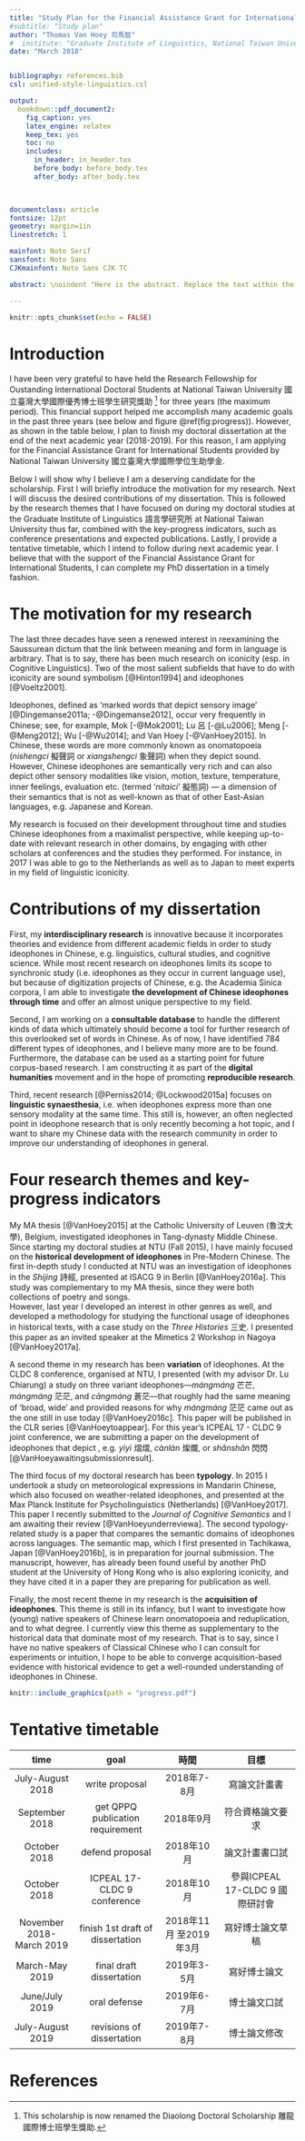 ```yaml
---
title: "Study Plan for the Financial Assistance Grant for International Students"
#subtitle: "Study plan"
author: "Thomas Van Hoey 司馬智"
#  institute: "Graduate Institute of Linguistics, National Taiwan University"
date: "March 2018"


bibliography: references.bib
csl: unified-style-linguistics.csl 

output:
  bookdown::pdf_document2:
    fig_caption: yes
    latex_engine: xelatex
    keep_tex: yes
    toc: no
    includes:
      in_header: in_header.tex
      before_body: before_body.tex
      after_body: after_body.tex
      


documentclass: article
fontsize: 12pt
geometry: margin=1in
linestretch: 1

mainfont: Noto Serif
sansfont: Noto Sans
CJKmainfont: Noto Sans CJK TC

abstract: \noindent "Here is the abstract. Replace the text within the quotation marks + the quotation marks themselves for the final abstract." \par \textbf{Keywords:} a, b

---
```



```r
knitr::opts_chunk$set(echo = FALSE)
```



# Introduction
I have been very grateful to have held the Research Fellowship for Oustanding International Doctoral Students at National Taiwan University 國立臺灣大學國際優秀博士班學生研究獎助 ^[This scholarship is now renamed the Diaolong Doctoral Scholarship 雕龍國際博士班學生獎助.] for three years (the maximum period). This financial support helped me accomplish many academic goals in the past three years (see below and figure \@ref(fig:progress)). However, as shown in the table below, I plan to finish my doctoral dissertation at the end of the next academic year (2018-2019). For this reason, I am applying for the Financial Assistance Grant for International Students provided by National Taiwan University 國立臺灣大學國際學位生助學金.  

Below I will show why I believe I am a deserving candidate for the scholarship. First I will briefly introduce the motivation for my research. Next I will discuss the desired contributions of my dissertation. This is followed by the research themes that I have focused on during my doctoral studies at the Graduate Institute of Linguistics 語言學研究所 at National Taiwan University thus far, combined with the key-progress indicators, such as conference presentations and expected publications. Lastly, I provide a tentative timetable, which I intend to follow during next academic year. I believe that with the support of the Financial Assistance Grant for International Students, I can complete my PhD dissertation in a timely fashion.

# The motivation for my research
The last three decades have seen a renewed interest in reexamining the Saussurean dictum that the link between meaning and form in language is arbitrary. That is to say, there has been much research on iconicity (esp. in Cognitive Linguistics). Two of the most salient subfields that have to do with iconicity are sound symbolism [@Hinton1994] and ideophones [@Voeltz2001].

Ideophones, defined as ‘marked words that depict sensory image’ [@Dingemanse2011a; -@Dingemanse2012], occur very frequently in Chinese; see, for example, Mok [-@Mok2001]; Lu 呂 [-@Lu2006]; Meng [-@Meng2012]; Wu [-@Wu2014]; and Van Hoey [-@VanHoey2015]. In Chinese, these words  are more commonly known as onomatopoeia (*nishengci* 擬聲詞 or *xiangshengci* 象聲詞) when they depict sound. However, Chinese ideophones are semantically very rich and can also depict other sensory modalities like vision, motion, texture, temperature, inner feelings, evaluation etc. (termed ‘*nitaici*’ 擬態詞) --- a dimension of their semantics that is not as well-known as that of other East-Asian languages, e.g. Japanese and Korean.   

My research is focused on their development throughout time and studies Chinese ideophones from a maximalist perspective, while keeping up-to-date with relevant research in other domains, by engaging with other scholars at conferences and the studies they performed. For instance, in 2017 I was able to go to the Netherlands as well as to Japan to meet experts in my field of linguistic iconicity.

# Contributions of my dissertation
First, my **interdisciplinary research** is innovative because it incorporates theories and evidence from different academic fields in order to study ideophones in Chinese, e.g. linguistics, cultural studies, and cognitive science. While most recent research on ideophones limits its scope to synchronic study (i.e. ideophones as they occur in current language use), but because of digitization projects of Chinese, e.g. the Academia Sinica corpora, I am able to investigate **the development of Chinese ideophones through time** and offer an almost unique perspective to my field.  

  Second, I am working on a **consultable database** to handle the different kinds of data which ultimately should become a tool for further research of this overlooked set of words in Chinese. As of now, I have identified 784 different types of ideophones, and I believe many more are to be found. Furthermore, the database can be used as a starting point for future corpus-based research. I am constructing it as part of the **digital humanities** movement and in the hope of promoting **reproducible research**. 
  
  Third, recent research [@Perniss2014; @Lockwood2015a] focuses on **linguistic synaesthesia**, i.e. when ideophones express more than one sensory modality at the same time. This still is, however, an often neglected point in ideophone research that is only recently becoming a hot topic, and I want to share my Chinese data with the research community in order to improve our understanding of ideophones in general.

# Four research themes and key-progress indicators
My MA thesis [@VanHoey2015] at the Catholic University of Leuven (魯汶大學), Belgium,  investigated ideophones in Tang-dynasty Middle Chinese. Since starting my doctoral studies at NTU (Fall 2015), I have mainly focused on the **historical development of ideophones** in Pre-Modern Chinese. The first in-depth study I conducted at NTU was an investigation of ideophones in the *Shijing* 詩經, presented at ISACG 9 in Berlin [@VanHoey2016a]. This study was complementary to my MA thesis, since they were both collections of poetry and songs.  
However, last year I developed an interest in other genres as well, and developed a methodology for studying the functional usage of ideophones in historical texts, with a case study on the *Three Histories* 三史. I presented this paper as an invited speaker at the Mimetics 2 Workshop in Nagoya [@VanHoey2017a]. 

  A second theme in my research has been **variation** of ideophones. At the CLDC 8 conference, organised at NTU, I presented (with my advisor Dr. Lu Chiarung) a study on three variant ideophones—*mángmáng* 芒芒, *mángmáng* 茫茫, and *cāngmáng* 蒼茫—that roughly had the same meaning of 'broad, wide' and provided reasons for why *mángmáng* 茫茫 came out as the one still in use today [@VanHoey2016c]. This paper will be published in the CLR series [@VanHoeytoappear]. For this year's ICPEAL 17 - CLDC 9 joint conference, we are submitting a paper on the development of ideophones that depict \textsc{light}, e.g. *yìyì* 熠熠, *cànlàn* 燦爛, or *shǎnshǎn* 閃閃 [@VanHoeyawaitingsubmissionresult].
  
  The third focus of my doctoral research has been **typology**. In 2015 I undertook a study on meteorological expressions in Mandarin Chinese, which also focused on weather-related ideophones, and presented at the Max Planck Institute for Psycholinguistics (Netherlands) [@VanHoey2017]. This paper I recently submitted to the *Journal of Cognitive Semantics* and I am awaiting their review [@VanHoeyunderreviewa]. The second typology-related study is a paper that compares the semantic domains of ideophones across languages. The semantic map, which I first presented in Tachikawa, Japan [@VanHoey2016b], is in preparation for journal submission. The manuscript, however, has already been found useful by another PhD student at the University of Hong Kong who is also exploring iconicity, and they have cited it in a paper they are preparing for publication as well.
  
  Finally, the most recent theme in my research is the **acquisition of ideophones**. This theme is still in its infancy, but I want to investigate how (young) native speakers of Chinese learn onomatopoeia and reduplication, and to what degree. I currently view this theme as supplementary to the historical data that dominate most of my research. That is to say, since I have no native speakers of Classical Chinese who I can consult for experiments or intuition, I hope to be able to converge acquisition-based evidence  with historical evidence to get a well-rounded understanding of ideophones in Chinese.
  
```r
knitr::include_graphics(path = "progress.pdf")
```


# Tentative timetable

|            time           |                goal               |          時間          |               目標              |
|:-------------------------:|:---------------------------------:|:----------------------:|:-------------------------------:|
| July-August 2018          |           write proposal          |            2018年7-8月 |           寫論文計畫書          |
| September 2018            | get QPPQ  publication requirement |              2018年9月 |         符合資格論文要求        |
| October 2018              |          defend proposal          |             2018年10月 |          論文計畫書口試         |
| October 2018              |    ICPEAL 17-CLDC 9 conference    |             2018年10月 | 參與ICPEAL 17-CLDC 9 國際研討會 |
| November 2018- March 2019 |  finish 1st draft of dissertation | 2018年11月 至2019年3月 |         寫好博士論文草稿        |
| March-May 2019            |      final draft dissertation     |            2019年3-5月 |           寫好博士論文          |
| June/July 2019            |            oral defense           |            2019年6-7月 |           博士論文口試          |
| July-August 2019          |     revisions of dissertation     |            2019年7-8月 |           博士論文修改          |



# References
\setlength{\parindent}{-0.5in}
\setlength{\leftskip}{0.5in}
\setlength{\parskip}{8pt}
\noindent
